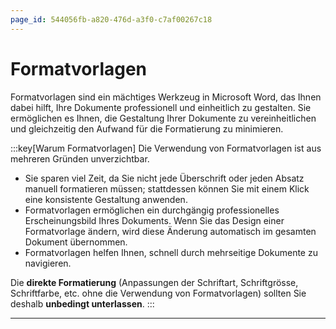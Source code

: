 ```yaml
---
page_id: 544056fb-a820-476d-a3f0-c7af00267c18
---
```


# Formatvorlagen

Formatvorlagen sind ein mächtiges Werkzeug in Microsoft Word, das Ihnen dabei hilft, Ihre Dokumente professionell und einheitlich zu gestalten. Sie ermöglichen es Ihnen, die Gestaltung Ihrer Dokumente zu vereinheitlichen und gleichzeitig den Aufwand für die Formatierung zu minimieren.

:::key[Warum Formatvorlagen] Die Verwendung von Formatvorlagen ist aus mehreren Gründen unverzichtbar.

- Sie sparen viel Zeit, da Sie nicht jede Überschrift oder jeden Absatz manuell formatieren müssen; stattdessen können Sie mit einem Klick eine konsistente Gestaltung anwenden.
- Formatvorlagen ermöglichen ein durchgängig professionelles Erscheinungsbild Ihres Dokuments. Wenn Sie das Design einer Formatvorlage ändern, wird diese Änderung automatisch im gesamten Dokument übernommen.
- Formatvorlagen helfen Ihnen, schnell durch mehrseitige Dokumente zu navigieren.

Die **direkte Formatierung** (Anpassungen der Schriftart, Schriftgrösse, Schriftfarbe, etc. ohne die Verwendung von Formatvorlagen) sollten Sie deshalb **unbedingt unterlassen**. :::

---
